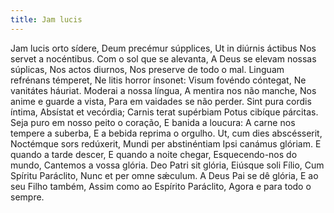 ```yaml
---
title: Jam lucis
---
```


<div class="side-by-side not-content">
  <span class="text-justify">
    Jam lucis orto sídere, Deum precémur súpplices, Ut in diúrnis áctibus Nos
    servet a nocéntibus.
  </span>
  <span class="text-justify">
    Com o sol que se alevanta, A Deus se elevam nossas súplicas, Nos actos
    diurnos, Nos preserve de todo o mal.
  </span>
  <span class="text-justify">
    Linguam refrénans témperet, Ne litis horror ínsonet: Visum fovéndo cóntegat,
    Ne vanitátes háuriat.
  </span>
  <span class="text-justify">
    Moderai a nossa língua, A mentira nos não manche, Nos anime e guarde a
    vista, Para em vaidades se não perder.
  </span>
  <span class="text-justify">
    Sint pura cordis íntima, Absístat et vecórdia; Carnis terat supérbiam Potus
    cibíque párcitas.
  </span>
  <span class="text-justify">
    Seja puro em nosso peito o coração, E banida a loucura: A carne nos tempere
    a suberba, E a bebida reprima o orgulho.
  </span>
  <span class="text-justify">
    Ut, cum dies abscésserit, Noctémque sors redúxerit, Mundi per abstinéntiam
    Ipsi canámus glóriam.
  </span>
  <span class="text-justify">
    E quando a tarde descer, E quando a noite chegar, Esquecendo-nos do mundo,
    Cantemos a vossa glória.
  </span>
  <span class="text-justify">
    Deo Patri sit glória, Eiúsque soli Fílio, Cum Spíritu Paráclito, Nunc et per
    omne sǽculum.
  </span>
  <span class="text-justify">
    A Deus Pai se dê glória, E ao seu Filho também, Assim como ao Espírito
    Paráclito, Agora e para todo o sempre.
  </span>
</div>
